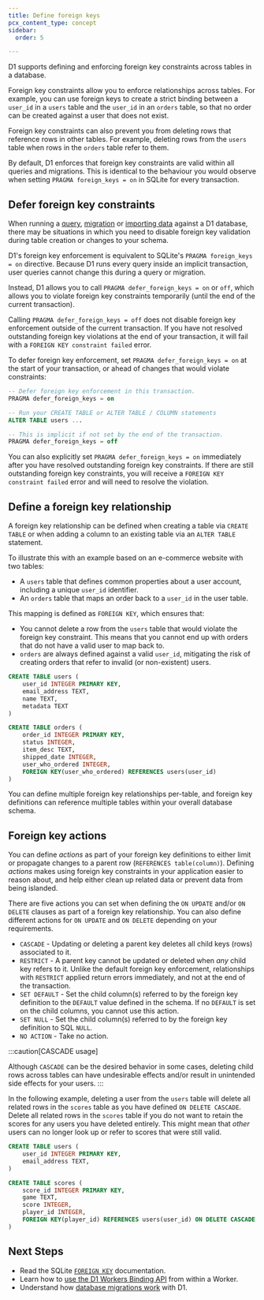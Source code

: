 ```yaml
---
title: Define foreign keys
pcx_content_type: concept
sidebar:
  order: 5

---
```


D1 supports defining and enforcing foreign key constraints across tables in a database.

Foreign key constraints allow you to enforce relationships across tables. For example, you can use foreign keys to create a strict binding between a `user_id` in a `users` table and the `user_id` in an `orders` table, so that no order can be created against a user that does not exist.

Foreign key constraints can also prevent you from deleting rows that reference rows in other tables. For example, deleting rows from the `users` table when rows in the `orders` table refer to them.

By default, D1 enforces that foreign key constraints are valid within all queries and migrations. This is identical to the behaviour you would observe when setting `PRAGMA foreign_keys = on` in SQLite for every transaction.

## Defer foreign key constraints

When running a [query](/d1/worker-api/), [migration](/d1/reference/migrations/) or [importing data](/d1/build-with-d1/import-export-data/) against a D1 database, there may be situations in which you need to disable foreign key validation during table creation or changes to your schema.

D1's foreign key enforcement is equivalent to SQLite's `PRAGMA foreign_keys = on` directive. Because D1 runs every query inside an implicit transaction, user queries cannot change this during a query or migration.

Instead, D1 allows you to call `PRAGMA defer_foreign_keys = on` or `off`, which allows you to violate foreign key constraints temporarily (until the end of the current transaction).

Calling `PRAGMA defer_foreign_keys = off` does not disable foreign key enforcement outside of the current transaction. If you have not resolved outstanding foreign key violations at the end of your transaction, it will fail with a `FOREIGN KEY constraint failed` error.

To defer foreign key enforcement, set `PRAGMA defer_foreign_keys = on` at the start of your transaction, or ahead of changes that would violate constraints:

```sql
-- Defer foreign key enforcement in this transaction.
PRAGMA defer_foreign_keys = on

-- Run your CREATE TABLE or ALTER TABLE / COLUMN statements
ALTER TABLE users ...

-- This is implicit if not set by the end of the transaction.
PRAGMA defer_foreign_keys = off
```

You can also explicitly set `PRAGMA defer_foreign_keys = on` immediately after you have resolved outstanding foreign key constraints. If there are still outstanding foreign key constraints, you will receive a `FOREIGN KEY constraint failed` error and will need to resolve the violation.

## Define a foreign key relationship

A foreign key relationship can be defined when creating a table via `CREATE TABLE` or when adding a column to an existing table via an `ALTER TABLE` statement.

To illustrate this with an example based on an e-commerce website with two tables:

* A `users` table that defines common properties about a user account, including a unique `user_id` identifier.
* An `orders` table that maps an order back to a `user_id` in the user table.

This mapping is defined as `FOREIGN KEY`, which ensures that:

* You cannot delete a row from the `users` table that would violate the foreign key constraint. This means that you cannot end up with orders that do not have a valid user to map back to.
* `orders` are always defined against a valid `user_id`, mitigating the risk of creating orders that refer to invalid (or non-existent) users.

```sql
CREATE TABLE users (
    user_id INTEGER PRIMARY KEY,
    email_address TEXT,
    name TEXT,
    metadata TEXT
)

CREATE TABLE orders (
    order_id INTEGER PRIMARY KEY,
    status INTEGER,
    item_desc TEXT,
    shipped_date INTEGER,
    user_who_ordered INTEGER,
    FOREIGN KEY(user_who_ordered) REFERENCES users(user_id)
)
```

You can define multiple foreign key relationships per-table, and foreign key definitions can reference multiple tables within your overall database schema.

## Foreign key actions

You can define *actions* as part of your foreign key definitions to either limit or propagate changes to a parent row (`REFERENCES table(column)`). Defining *actions* makes using foreign key constraints in your application easier to reason about, and help either clean up related data or prevent data from being islanded.

There are five actions you can set when defining the `ON UPDATE` and/or `ON DELETE` clauses as part of a foreign key relationship. You can also define different actions for `ON UPDATE` and `ON DELETE` depending on your requirements.

* `CASCADE` - Updating or deleting a parent key deletes all child keys (rows) associated to it.
* `RESTRICT` - A parent key cannot be updated or deleted when *any* child key refers to it. Unlike the default foreign key enforcement, relationships with `RESTRICT` applied return errors immediately, and not at the end of the transaction.
* `SET DEFAULT` - Set the child column(s) referred to by the foreign key definition to the `DEFAULT` value defined in the schema. If no `DEFAULT` is set on the child columns, you cannot use this action.
* `SET NULL` - Set the child column(s) referred to by the foreign key definition to SQL `NULL`.
* `NO ACTION` - Take no action.

:::caution[CASCADE usage]

Although `CASCADE` can be the desired behavior in some cases, deleting child rows across tables can have undesirable effects and/or result in unintended side effects for your users.
:::

In the following example, deleting a user from the `users` table will delete all related rows in the `scores` table as you have defined `ON DELETE CASCADE`. Delete all related rows in the `scores` table if you do not want to retain the scores for any users you have deleted entirely. This might mean that *other* users can no longer look up or refer to scores that were still valid.

```sql
CREATE TABLE users (
    user_id INTEGER PRIMARY KEY,
    email_address TEXT,
)

CREATE TABLE scores (
    score_id INTEGER PRIMARY KEY,
    game TEXT,
    score INTEGER,
    player_id INTEGER,
    FOREIGN KEY(player_id) REFERENCES users(user_id) ON DELETE CASCADE
)
```

## Next Steps

* Read the SQLite [`FOREIGN KEY`](https://www.sqlite.org/foreignkeys.html) documentation.
* Learn how to [use the D1 Workers Binding API](/d1/worker-api/) from within a Worker.
* Understand how [database migrations work](/d1/reference/migrations/) with D1.

